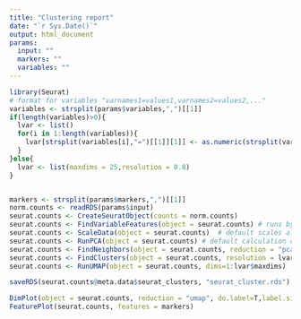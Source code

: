 ```yaml
---
title: "Clustering report"
date: "`r Sys.Date()`"
output: html_document
params:
  input: ""
  markers: ""
  variables: ""
---
```


```r
library(Seurat)
# format for variables "varnames1=values1,varnames2=values2,..."
variables <- strsplit(params$variables,",")[[1]]
if(length(variables)>0){
  lvar <- list()
  for(i in 1:length(variables)){
    lvar[strsplit(variables[i],"=")[[1]][1]] <- as.numeric(strsplit(variables[i],"=")[[1]][2])
  }
}else{
  lvar <- list(maxdims = 25,resolution = 0.8)
}


markers <- strsplit(params$markers,",")[[1]]
norm.counts <- readRDS(params$input)
seurat.counts <- CreateSeuratObject(counts = norm.counts)
seurat.counts <- FindVariableFeatures(object = seurat.counts) # runs by default 2000 features on vst method
seurat.counts <- ScaleData(object = seurat.counts)  # default scales all features
seurat.counts <- RunPCA(object = seurat.counts) # default calculation of 50 PCs, should require no parameters
seurat.counts <- FindNeighbors(object = seurat.counts, reduction = "pca", dims = 1:lvar$maxdims) # default on dimension reduction of pca with 1:10 dimensions (we need to decide how many pcs)
seurat.counts <- FindClusters(object = seurat.counts, resolution = lvar$resolution) 
seurat.counts <- RunUMAP(object = seurat.counts, dims=1:lvar$maxdims)

saveRDS(seurat.counts@meta.data$seurat_clusters, "seurat_cluster.rds")
```

```r
DimPlot(object = seurat.counts, reduction = "umap", do.label=T,label.size=8)
FeaturePlot(seurat.counts, features = markers)
```
